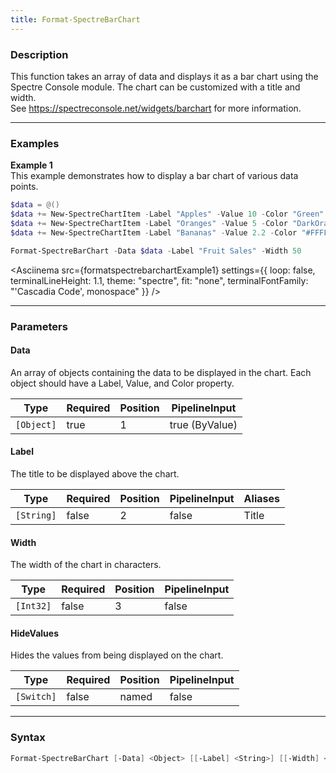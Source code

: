 ```yaml
---
title: Format-SpectreBarChart
---
```









### Description

This function takes an array of data and displays it as a bar chart using the Spectre Console module. The chart can be customized with a title and width.  
See https://spectreconsole.net/widgets/barchart for more information.



---


### Examples


**Example 1**  
This example demonstrates how to display a bar chart of various data points.



```powershell
$data = @()
$data += New-SpectreChartItem -Label "Apples" -Value 10 -Color "Green"
$data += New-SpectreChartItem -Label "Oranges" -Value 5 -Color "DarkOrange"
$data += New-SpectreChartItem -Label "Bananas" -Value 2.2 -Color "#FFFF00"

Format-SpectreBarChart -Data $data -Label "Fruit Sales" -Width 50
```
<Asciinema
    src={formatspectrebarchartExample1}
    settings={{
        loop: false,
        terminalLineHeight: 1.1,
        theme: "spectre",
        fit: "none",
        terminalFontFamily: "'Cascadia Code', monospace"
    }}
/>


---


### Parameters
#### **Data**

An array of objects containing the data to be displayed in the chart. Each object should have a Label, Value, and Color property.






|Type      |Required|Position|PipelineInput |
|----------|--------|--------|--------------|
|`[Object]`|true    |1       |true (ByValue)|



#### **Label**

The title to be displayed above the chart.






|Type      |Required|Position|PipelineInput|Aliases|
|----------|--------|--------|-------------|-------|
|`[String]`|false   |2       |false        |Title  |



#### **Width**

The width of the chart in characters.






|Type     |Required|Position|PipelineInput|
|---------|--------|--------|-------------|
|`[Int32]`|false   |3       |false        |



#### **HideValues**

Hides the values from being displayed on the chart.






|Type      |Required|Position|PipelineInput|
|----------|--------|--------|-------------|
|`[Switch]`|false   |named   |false        |





---


### Syntax
```powershell
Format-SpectreBarChart [-Data] <Object> [[-Label] <String>] [[-Width] <Int32>] [-HideValues] [<CommonParameters>]
```
